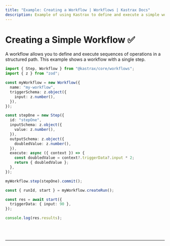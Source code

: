 ```yaml
---
title: "Example: Creating a Workflow | Workflows | Kastrax Docs"
description: Example of using Kastrax to define and execute a simple workflow with a single step.
---
```



# Creating a Simple Workflow ✅

A workflow allows you to define and execute sequences of operations in a structured path. This example shows a workflow with a single step.

```ts showLineNumbers copy
import { Step, Workflow } from "@kastrax/core/workflows";
import { z } from "zod";

const myWorkflow = new Workflow({
  name: "my-workflow",
  triggerSchema: z.object({
    input: z.number(),
  }),
});

const stepOne = new Step({
  id: "stepOne",
  inputSchema: z.object({
    value: z.number(),
  }),
  outputSchema: z.object({
    doubledValue: z.number(),
  }),
  execute: async ({ context }) => {
    const doubledValue = context?.triggerData?.input * 2;
    return { doubledValue };
  },
});

myWorkflow.step(stepOne).commit();

const { runId, start } = myWorkflow.createRun();

const res = await start({
  triggerData: { input: 90 },
});

console.log(res.results);
```

<br />
<br />
<hr className="dark:border-[#404040] border-gray-300" />
<br />
<br />
<GithubLink
  link={
    "https://github.com/kastrax-ai/kastrax/blob/main/examples/basics/workflows/create-workflow"
  }
/>

